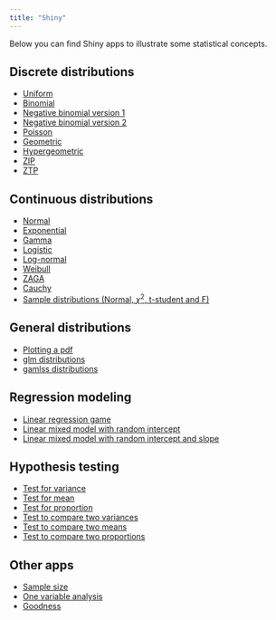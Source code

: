 ```yaml
---
title: "Shiny"
---
```

Below you can find Shiny apps to illustrate some statistical concepts.

## Discrete distributions

- [Uniform](https://huggingface.co/spaces/FreddyHernandez/discrete_uniform)
- [Binomial](https://huggingface.co/spaces/FreddyHernandez/binomial/)
- [Negative binomial version 1](https://huggingface.co/spaces/FreddyHernandez/neg_bin_01/)
- [Negative binomial version 2](https://huggingface.co/spaces/FreddyHernandez/neg_bin_02/)
- [Poisson](https://huggingface.co/spaces/FreddyHernandez/poisson/)
- [Geometric](https://huggingface.co/spaces/FreddyHernandez/Geometric/)
- [Hypergeometric](https://huggingface.co/spaces/FreddyHernandez/hypergeo)
- [ZIP](https://huggingface.co/spaces/FreddyHernandez/ZIP/)
- [ZTP](https://huggingface.co/spaces/FreddyHernandez/ZTP)

## Continuous distributions

- [Normal](https://huggingface.co/spaces/FreddyHernandez/normal/)
- [Exponential](https://huggingface.co/spaces/FreddyHernandez/exponential)
- [Gamma](https://huggingface.co/spaces/FreddyHernandez/gamma/)
- [Logistic](https://huggingface.co/spaces/FreddyHernandez/mylogis)
- [Log-normal](https://huggingface.co/spaces/FreddyHernandez/mylognor)
- [Weibull](https://huggingface.co/spaces/FreddyHernandez/weibull/)
- [ZAGA](https://huggingface.co/spaces/FreddyHernandez/ZAGA/)
- [Cauchy](https://huggingface.co/spaces/FreddyHernandez/cauchy/)
- [Sample distributions (Normal, $\chi^2$, t-student and F)](https://huggingface.co/spaces/FreddyHernandez/Dmuestrales/)

## General distributions

- [Plotting a pdf](https://huggingface.co/spaces/FreddyHernandez/pdf/)
- [glm distributions](https://huggingface.co/spaces/FreddyHernandez/glm_dists/)
- [gamlss distributions](https://huggingface.co/spaces/FreddyHernandez/all_dist_gamlss/)

## Regression modeling

- [Linear regression game](https://huggingface.co/spaces/FreddyHernandez/linear_regression_game/)
- [Linear mixed model with random intercept](https://huggingface.co/spaces/FreddyHernandez/lmm_b0/)
- [Linear mixed model with random intercept and slope](https://huggingface.co/spaces/FreddyHernandez/lmm_b0b1/)

## Hypothesis testing
- [Test for variance](https://huggingface.co/spaces/FreddyHernandez/ph_varianza)
- [Test for mean](https://huggingface.co/spaces/FreddyHernandez/ph_media)
- [Test for proportion](https://huggingface.co/spaces/FreddyHernandez/ph_proporcion)
- [Test to compare two variances](https://huggingface.co/spaces/FreddyHernandez/ph_cociente_vars)
- [Test to compare two means](https://huggingface.co/spaces/FreddyHernandez/ph_dif_medias)
- [Test to compare two proportions](https://huggingface.co/spaces/FreddyHernandez/ph_dif_proporciones)

## Other apps

- [Sample size](https://huggingface.co/spaces/FreddyHernandez/samplesize/)
- [One variable analysis](https://huggingface.co/spaces/FreddyHernandez/onevariable/)
- [Goodness](https://huggingface.co/spaces/FreddyHernandez/goodFit/)
